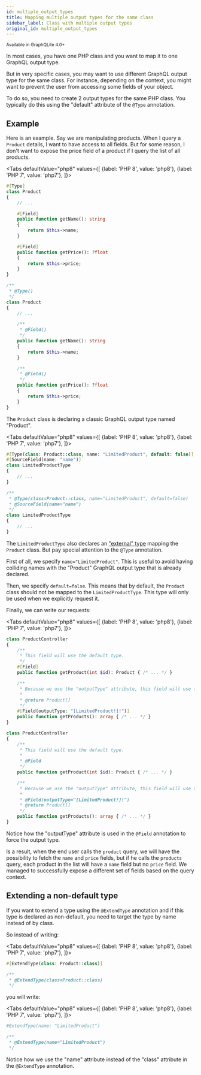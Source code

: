 ```yaml
---
id: multiple_output_types
title: Mapping multiple output types for the same class
sidebar_label: Class with multiple output types
original_id: multiple_output_types
---
```

<small>Available in GraphQLite 4.0+</small>

In most cases, you have one PHP class and you want to map it to one GraphQL output type.

But in very specific cases, you may want to use different GraphQL output type for the same class.
For instance, depending on the context, you might want to prevent the user from accessing some fields of your object.

To do so, you need to create 2 output types for the same PHP class. You typically do this using the "default" attribute of the `@Type` annotation.

## Example

Here is an example. Say we are manipulating products. When I query a `Product` details, I want to have access to all fields.
But for some reason, I don't want to expose the price field of a product if I query the list of all products.


<Tabs
  defaultValue="php8"
  values={[
    {label: 'PHP 8', value: 'php8'},
    {label: 'PHP 7', value: 'php7'},
  ]}>
  <TabItem value="php8">


```php
#[Type]
class Product
{
    // ...

    #[Field]
    public function getName(): string
    {
        return $this->name;
    }

    #[Field]
    public function getPrice(): ?float
    {
        return $this->price;
    }
}
```


  </TabItem>
  <TabItem value="php7">


```php
/**
 * @Type()
 */
class Product
{
    // ...

    /**
     * @Field()
     */
    public function getName(): string
    {
        return $this->name;
    }

    /**
     * @Field()
     */
    public function getPrice(): ?float
    {
        return $this->price;
    }
}
```


  </TabItem>
</Tabs>

The `Product` class is declaring a classic GraphQL output type named "Product".

<Tabs
  defaultValue="php8"
  values={[
    {label: 'PHP 8', value: 'php8'},
    {label: 'PHP 7', value: 'php7'},
  ]}>
  <TabItem value="php8">

```php
#[Type(class: Product::class, name: "LimitedProduct", default: false)]
#[SourceField(name: "name")]
class LimitedProductType
{
    // ...
}
```

  </TabItem>
  <TabItem value="php7">

```php
/**
 * @Type(class=Product::class, name="LimitedProduct", default=false)
 * @SourceField(name="name")
 */
class LimitedProductType
{
    // ...
}
```

  </TabItem>
</Tabs>



The `LimitedProductType` also declares an ["external" type](external_type_declaration.md) mapping the `Product` class.
But pay special attention to the `@Type` annotation.

First of all, we specify `name="LimitedProduct"`. This is useful to avoid having colliding names with the "Product" GraphQL output type
that is already declared.

Then, we specify `default=false`. This means that by default, the `Product` class should not be mapped to the `LimitedProductType`.
This type will only be used when we explicitly request it.

Finally, we can write our requests:

<Tabs
  defaultValue="php8"
  values={[
    {label: 'PHP 8', value: 'php8'},
    {label: 'PHP 7', value: 'php7'},
  ]}>
  <TabItem value="php8">

```php
class ProductController
{
    /**
     * This field will use the default type.
     */
    #[Field]
    public function getProduct(int $id): Product { /* ... */ }

    /**
     * Because we use the "outputType" attribute, this field will use the other type.
     *
     * @return Product[]
     */
    #[Field(outputType: "[LimitedProduct!]!")]
    public function getProducts(): array { /* ... */ }
}
```

  </TabItem>
  <TabItem value="php7">

```php
class ProductController
{
    /**
     * This field will use the default type.
     *
     * @Field
     */
    public function getProduct(int $id): Product { /* ... */ }

    /**
     * Because we use the "outputType" attribute, this field will use the other type.
     *
     * @Field(outputType="[LimitedProduct!]!")
     * @return Product[]
     */
    public function getProducts(): array { /* ... */ }
}
```

  </TabItem>
</Tabs>



Notice how the "outputType" attribute is used in the `@Field` annotation to force the output type.

Is a result, when the end user calls the `product` query, we will have the possibility to fetch the `name` and `price` fields,
but if he calls the `products` query, each product in the list will have a `name` field but no `price` field. We managed
to successfully expose a different set of fields based on the query context.

## Extending a non-default type

If you want to extend a type using the `@ExtendType` annotation and if this type is declared as non-default,
you need to target the type by name instead of by class.

So instead of writing:

<Tabs
  defaultValue="php8"
  values={[
    {label: 'PHP 8', value: 'php8'},
    {label: 'PHP 7', value: 'php7'},
  ]}>
  <TabItem value="php8">

```php
#[ExtendType(class: Product::class)]
```

  </TabItem>
  <TabItem value="php7">

```php
/**
 * @ExtendType(class=Product::class)
 */
```

  </TabItem>
</Tabs>

you will write:

<Tabs
  defaultValue="php8"
  values={[
    {label: 'PHP 8', value: 'php8'},
    {label: 'PHP 7', value: 'php7'},
  ]}>
  <TabItem value="php8">

```php
#ExtendType(name: "LimitedProduct")
```

  </TabItem>
  <TabItem value="php7">

```php
/**
 * @ExtendType(name="LimitedProduct")
 */
```

  </TabItem>
</Tabs>

Notice how we use the "name" attribute instead of the "class" attribute in the `@ExtendType` annotation.
